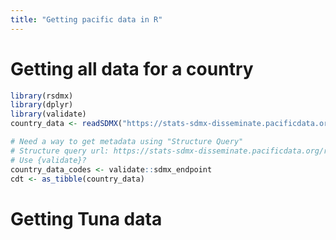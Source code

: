 ```yaml
---
title: "Getting pacific data in R"
---
```



# Getting all data for a country

```r
library(rsdmx)
library(dplyr)
library(validate)
country_data <- readSDMX("https://stats-sdmx-disseminate.pacificdata.org/rest/data/SPC,DF_FOOD_SECURITY_PHC_1,1.0/A..._T._T._T._T.CROP+LIVE+FISH+HAND+_T?startPeriod=2017&endPeriod=2020&dimensionAtObservation=AllDimensions")

# Need a way to get metadata using "Structure Query"
# Structure query url: https://stats-sdmx-disseminate.pacificdata.org/rest/dataflow/SPC/DF_FOOD_SECURITY_PHC_1/1.0?references=all
# Use {validate}?
country_data_codes <- validate::sdmx_endpoint
cdt <- as_tibble(country_data)


```

# Getting Tuna data

```r



````
